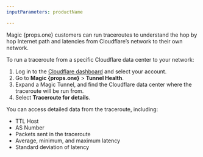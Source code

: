 ```yaml
---
inputParameters: productName

---
```



Magic {props.one} customers can run traceroutes to understand the hop by hop Internet path and latencies from Cloudflare’s network to their own network.

To run a traceroute from a specific Cloudflare data center to your network:

1. Log in to the [Cloudflare dashboard](https://dash.cloudflare.com/) and select your account.
2. Go to **Magic {props.one}** > **Tunnel Health**.
3. Expand a Magic Tunnel, and find the Cloudflare data center where the traceroute will be run from.
4. Select **Traceroute for details**.

You can access detailed data from the traceroute, including:

- TTL Host
- AS Number
- Packets sent in the traceroute
- Average, minimum, and maximum latency
- Standard deviation of latency

